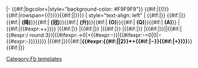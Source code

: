 |- {{#if:{{{bc|}}}|bgcolor={{{bc}}}|style="background-color: #F9F9F9"}}
{{#if:{{{p|}}}|{{!}}{{#if:{{{rows|}}}|rowspan={{{rows}}}{{!}}}}{{#if:{{{p|}}}|{{{p}}}|}}}}
| style="text-align: left" | {{#if:{{{nat|}}}|{{flagicon|{{{nat|}}}|{{{var|}}}}}}} {{#if:{{{t|}}}|{{{t}}}}}{{#if:{{{relegated|}}}|&nbsp;'''(降)'''}}{{#if:{{{champion|}}}|&nbsp;'''(冠)'''}}{{#if:{{{promoted|}}}|&nbsp;'''(升)'''}}{{#if:{{{playoffwinner|}}}|&nbsp;'''(O)'''}}{{#if:{{{qualified|}}}|&nbsp;'''(Q)'''}}{{#if:{{{advances|}}}|&nbsp;'''(A)'''}}
|{{#if:{{{w|}}}|{{#expr:{{{w}}}+{{{d}}}+{{{l}}}}}}}
|{{#if:{{{w|}}}|{{{w}}}}}
|{{#if:{{{d|}}}|{{{d}}}}}
|{{#if:{{{l|}}}|{{{l}}}}}
|{{#if:{{{gf|}}}|{{{gf}}}}}
|{{#if:{{{ga|}}}|{{{ga}}}}}||{{#if:{{{gavg|}}}|{{#expr:{{{gf}}}/{{{ga}}} round 3}}|{{#ifexpr:{{{gf}}}-{{{ga}}}>0|+{{#expr:{{{gf}}}-{{{ga}}}}}|{{#ifexpr:{{{gf}}}-{{{ga}}}=0|0|&minus;{{#expr:{{{ga}}}-{{{gf}}}}}}}}}}}
|{{#if:{{{pn|}}}|{{0}}}}{{#if:{{{w|}}}|'''{{#expr:{{#if:{{{wpts|}}}|{{{wpts}}}|2}}*{{{w}}}+{{{d}}}{{#if:{{{dp|}}}|&minus;{{{dp}}}}}{{#if:{{{bp|}}}|+{{{bp}}}}}}}'''}}{{#if:{{{pn|}}}|<sup>'''{{{pn}}}'''</sup>}}<noinclude>
[[Category:Fb templates]]